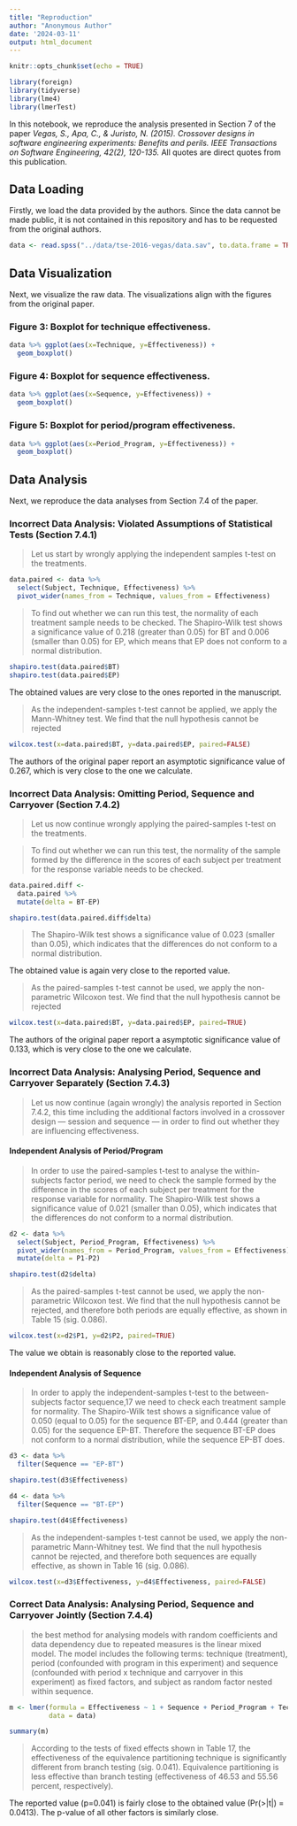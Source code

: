 ```yaml
---
title: "Reproduction"
author: "Anonymous Author"
date: '2024-03-11'
output: html_document
---
```


```r
knitr::opts_chunk$set(echo = TRUE)

library(foreign)
library(tidyverse)
library(lme4)
library(lmerTest)
```

In this notebook, we reproduce the analysis presented in Section 7 of the paper _Vegas, S., Apa, C., & Juristo, N. (2015). Crossover designs in software engineering experiments: Benefits and perils. IEEE Transactions on Software Engineering, 42(2), 120-135._
All quotes are direct quotes from this publication.

## Data Loading

Firstly, we load the data provided by the authors.
Since the data cannot be made public, it is not contained in this repository and has to be requested from the original authors.

```r
data <- read.spss("../data/tse-2016-vegas/data.sav", to.data.frame = TRUE)
```

## Data Visualization

Next, we visualize the raw data.
The visualizations align with the figures from the original paper.

### Figure 3: Boxplot for technique effectiveness.

```r
data %>% ggplot(aes(x=Technique, y=Effectiveness)) +
  geom_boxplot()
```

### Figure 4: Boxplot for sequence effectiveness.

```r
data %>% ggplot(aes(x=Sequence, y=Effectiveness)) +
  geom_boxplot()
```

### Figure 5: Boxplot for period/program effectiveness.

```r
data %>% ggplot(aes(x=Period_Program, y=Effectiveness)) +
  geom_boxplot()
```

## Data Analysis

Next, we reproduce the data analyses from Section 7.4 of the paper.

### Incorrect Data Analysis: Violated Assumptions of Statistical Tests (Section 7.4.1)

> Let us start by wrongly applying the independent samples t-test on the treatments.

```r
data.paired <- data %>% 
  select(Subject, Technique, Effectiveness) %>% 
  pivot_wider(names_from = Technique, values_from = Effectiveness)
```

> To find out whether we can run this test, the normality of each treatment sample needs to be checked. The Shapiro-Wilk test shows a significance value of 0.218 (greater than 0.05) for BT and 0.006 (smaller than 0.05) for EP, which means that EP does not conform to a normal distribution.

```r
shapiro.test(data.paired$BT)
shapiro.test(data.paired$EP)
```

The obtained values are very close to the ones reported in the manuscript.

> As the independent-samples t-test cannot be applied, we apply the Mann-Whitney test. We find that the null hypothesis cannot be rejected

```r
wilcox.test(x=data.paired$BT, y=data.paired$EP, paired=FALSE)
```

The authors of the original paper report an asymptotic significance value of 0.267, which is very close to the one we calculate.

### Incorrect Data Analysis: Omitting Period, Sequence and Carryover (Section 7.4.2)

> Let us now continue wrongly applying the paired-samples t-test on the treatments.

> To find out whether we can run this test, the normality of the sample formed by the difference in the scores of each subject per treatment for the response variable needs to be checked.

```r
data.paired.diff <- 
  data.paired %>% 
  mutate(delta = BT-EP) 

shapiro.test(data.paired.diff$delta)
```

> The Shapiro-Wilk test shows a significance value of 0.023 (smaller than 0.05), which indicates that the differences do not conform to a normal distribution.

The obtained value is again very close to the reported value.

> As the paired-samples t-test cannot be used, we apply the non-parametric Wilcoxon test. We find that the null hypothesis cannot be rejected

```r
wilcox.test(x=data.paired$BT, y=data.paired$EP, paired=TRUE)
```

The authors of the original paper report a asymptotic significance value of 0.133, which is very close to the one we calculate.

### Incorrect Data Analysis: Analysing Period, Sequence and Carryover Separately (Section 7.4.3)

> Let us now continue (again wrongly) the analysis reported in Section 7.4.2, this time including the additional factors involved in a crossover design — session and sequence — in order to find out whether they are influencing effectiveness.

#### Independent Analysis of Period/Program

> In order to use the paired-samples t-test to analyse the within-subjects factor period, we need to check the sample formed by the difference in the scores of each subject per treatment for the response variable for normality. The Shapiro-Wilk test shows a significance value of 0.021 (smaller than 0.05), which indicates that the differences do not conform to a normal distribution.

```r
d2 <- data %>% 
  select(Subject, Period_Program, Effectiveness) %>% 
  pivot_wider(names_from = Period_Program, values_from = Effectiveness) %>% 
  mutate(delta = P1-P2)

shapiro.test(d2$delta)
```

> As the paired-samples t-test cannot be used, we apply the non-parametric Wilcoxon test. We find that the null hypothesis cannot be rejected, and therefore both periods are equally effective, as shown in Table 15 (sig. 0.086).

```r
wilcox.test(x=d2$P1, y=d2$P2, paired=TRUE)
```

The value we obtain is reasonably close to the reported value.

#### Independent Analysis of Sequence

> In order to apply the independent-samples t-test to the between-subjects factor sequence,17 we need to check each treatment sample for normality. The Shapiro-Wilk test shows a significance value of 0.050 (equal to 0.05) for the sequence BT-EP, and 0.444 (greater than 0.05) for the sequence EP-BT. Therefore the sequence BT-EP does not conform to a normal distribution, while the sequence EP-BT does.

```r
d3 <- data %>% 
  filter(Sequence == "EP-BT")

shapiro.test(d3$Effectiveness)

d4 <- data %>% 
  filter(Sequence == "BT-EP")

shapiro.test(d4$Effectiveness)
```

> As the independent-samples t-test cannot be used, we apply the non-parametric Mann-Whitney test. We find that the null hypothesis cannot be rejected, and therefore both sequences are equally effective, as shown in Table 16 (sig. 0.086).

```r
wilcox.test(x=d3$Effectiveness, y=d4$Effectiveness, paired=FALSE)
```

### Correct Data Analysis: Analysing Period, Sequence and Carryover Jointly (Section 7.4.4)

> the best method for analysing models with random coefficients and data dependency due to repeated measures is the linear mixed model. The model includes the following terms: technique (treatment), period (confounded with program in this experiment) and sequence (confounded with period x technique and carryover in this experiment) as fixed factors, and subject as random factor nested within sequence.

```r
m <- lmer(formula = Effectiveness ~ 1 + Sequence + Period_Program + Technique + (1|Sequence/Subject),
          data = data)

summary(m)
```

> According to the tests of fixed effects shown in Table 17, the effectiveness of the equivalence partitioning technique is significantly different from branch testing (sig. 0.041). Equivalence partitioning is less effective than branch testing (effectiveness of 46.53 and 55.56 percent, respectively).

The reported value (p=0.041) is fairly close to the obtained value (Pr(>|t|) = 0.0413).
The p-value of all other factors is similarly close.
